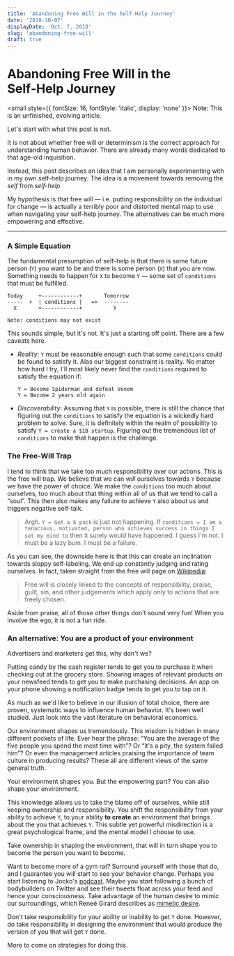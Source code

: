 ```yaml
---
title: 'Abandoning Free Will in the Self-Help Journey'
date: '2018-10-07'
displayDate: 'Oct. 7, 2018'
slug: 'abandoning-free-will'
draft: true
---
```


# Abandoning Free Will in the Self&#8209;Help Journey

<small style={{ fontSize: 16, fontStyle: 'italic', display: 'none' }}>
  Note: This is an unfinished, evolving article.
</small>

Let's start with what this post is not.

It is not about whether free will or determinism is the correct approach for understanding human behavior. There are already many words dedicated to that age-old inquisition.

Instead, this post describes an idea that I am personally experimenting with in my own self-help journey. The idea is a movement towards removing the _self_ from _self-help_.

My hypothesis is that free will &mdash; i.e. putting responsibility on the individual for change &mdash; is actually a terribly poor and distorted mental map to use when navigating your self-help journey. The alternatives can be much more empowering and effective.

<hr />

### A Simple Equation

The fundamental presumption of self-help is that there is some future person (`Y`) you want to be and there is some person (`X`) that you are now. Something needs to happen for `X` to become `Y` &mdash; some set of `conditions` that must be fulfilled.

```
Today     +------------+       Tomorrow
-----  +  | conditions |   =>  --------
  X       +------------+          Y

Note: conditions may not exist
```

This sounds simple, but it's not. It's just a starting off point. There are a few caveats here.

- _Reality_: `Y` must be reasonable enough such that some `conditions` could be found to satisfy it. Alas our biggest constraint is reality. No matter how hard I try, I'll most likely never find the `conditions` required to satisfy the equation if:
  ```
  Y = Become Spiderman and defeat Venom
  Y = Become 2 years old again
  ```
- _Discoverability_: Assuming that `Y` is possible, there is still the chance that figuring out the `conditions` to satisfy the equation is a wickedly hard problem to solve. Sure, it is definitely within the realm of possibility to satisfy `Y = create a $1B startup`. Figuring out the tremendous list of `conditions` to make that happen is the challenge.

### The Free-Will Trap

I tend to think that we take too much responsibility over our actions. This is the free will trap. We believe that we can _will_ ourselves towards `Y` because we have the power of choice. We make the `conditions` too much about ourselves, too much about that thing within all of us that we tend to call a &ldquo;soul&rdquo;. This then also makes any failure to achieve `Y` also about us and triggers negative self-talk.

> Argh. `Y = Get a 6 pack` is just not happening. If `conditions = I am a tenacious, motivated, person who achieves success in things I set my mind to` then it surely would have happened. I guess I'm not. I must be a lazy bum. I must be a failure.

As you can see, the downside here is that this can create an inclination towards sloppy self-labeling. We end up constantly judging and rating ourselves. In fact, taken straight from the free will page on [Wikipedia](https://en.wikipedia.org/wiki/Free_will):

> Free will is closely linked to the concepts of responsibility, praise, guilt, sin, and other judgements which apply only to actions that are freely chosen.

Aside from praise, all of those other things don't sound very fun! When you involve the ego, it is not a fun ride.

### An alternative: You are a product of your environment

Advertisers and marketers get this, why don't we?

Putting candy by the cash register tends to get you to purchase it when checking out at the grocery store. Showing images of relevant products on your newsfeed tends to get you to make purchasing decisions. An app on your phone showing a notification badge tends to get you to tap on it.

As much as we'd like to believe in our illusion of total choice, there are proven, systematic ways to influence human behavior. It's been well studied. Just look into the vast literature on behavioral economics.

Our environment shapes us tremendously. This wisdom is hidden in many different pockets of life. Ever hear the phrase: &ldquo;You are the average of the five people you spend the most time with&rdquo;? Or &ldquo;it's a pity, the system failed him&rdquo;? Or even the management articles praising the importance of team culture in producing results? These all are different views of the same general truth.

Your environment shapes you. But the empowering part? You can also shape your environment.

This knowledge allows us to take the blame off of ourselves, while still keeping ownership and responsibility. You shift the responsibility from your ability to achieve `Y`, to your ability **to&nbsp;create** an environment that brings about the you that achieves `Y`. This subtle yet powerful misdirection is a great psychological frame, and the mental model I choose to use.

Take ownership in shaping the environment, that will in turn shape you to become the person you want to become.

Want to become more of a gym rat? Surround yourself with those that do, and I guarantee you will start to see your behavior change. Perhaps you start listening to Jocko's [podcast](http://jockopodcast.com/). Maybe you start following a bunch of bodybuilders on Twitter and see their tweets float across your feed and hence your consciousness. Take advantage of the human desire to mimic our surroundings, which Reneé Girard describes as [mimetic desire](https://www.iep.utm.edu/girard/#H2).

Don't take responsibility for your ability or inability to get `Y` done. However, do take responsibility in designing the environment that would produce the version of you that will get `Y` done.

More to come on strategies for doing this.
